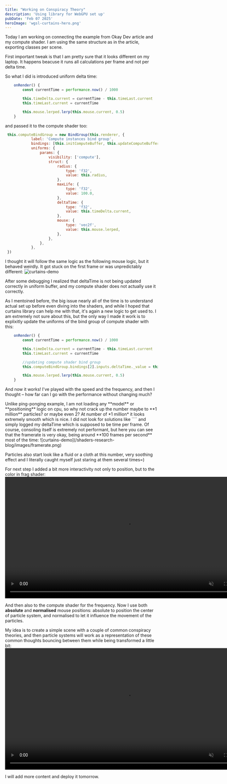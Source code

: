 ```yaml
---
title: "Working on Conspiracy Theory"
description: 'Using library for WebGPU set up'
pubDate: 'Feb 07 2025'
heroImage: 'wgsl-curtains-hero.png'
---
```


Today I am working on connecting the example from Okay Dev article and my compute shader.
I am using the same structure as in the article, exporting classes per scene.

First important tweak is that I am pretty sure that it looks different on my laptop. It happens beacuse it runs all calculations per frame and not per delta time.

So what I did is introduced uniform delta time:
```javascript
    onRender() {
        const currentTime = performance.now() / 1000

        this.timeDelta.current = currentTime - this.timeLast.current
        this.timeLast.current = currentTime

        this.mouse.lerped.lerp(this.mouse.current, 0.5)
    }
```
and passed it to the compute shader too:
```javascript
 this.computeBindGroup = new BindGroup(this.renderer, {
            label: 'Compute instances bind group',
            bindings: [this.initComputeBuffer, this.updateComputeBuffer],
            uniforms: {
                params: {
                    visibility: ['compute'],
                    struct: {
                        radius: {
                            type: 'f32',
                            value: this.radius,
                        },
                        maxLife: {
                            type: 'f32',
                            value: 100.0,
                        },
                        deltaTime: {
                            type: 'f32',
                            value: this.timeDelta.current,
                        },
                        mouse: {
                            type: 'vec2f',
                            value: this.mouse.lerped,
                        },
                    },
                },
            },
 })
```

I thought it will follow the same logic as the following mouse logic, but it behaved weirdly. It got stuck on the first frame or was unpredictably different:
![curtains-demo](/shaders-research-blog/images/curtains-deltaTime.png)

After some debugging I realized that deltaTime is not being updated correctly in uniform buffer, and my compute shader does not actually use it correctly.

As I mentoined before, the big issue nearly all of the time is to understand actual set up before even diving into the shaders, and while I hoped that curtains library can help me with that, it's again a new logic to get used to.
I am extremely not sure about this, but the only way I made it work is to explixitly update the uniforms of the bind group of compute shader with this:

```javascript
    onRender() {
        const currentTime = performance.now() / 1000

        this.timeDelta.current = currentTime - this.timeLast.current
        this.timeLast.current = currentTime

        //updating compute shader bind group
        this.computeBindGroup.bindings[2].inputs.deltaTime._value = this.timeDelta.current

        this.mouse.lerped.lerp(this.mouse.current, 0.5)
    }
```

And now it works!
I've played with the speed and the frequency, and then I thought – how far can I go with the performance without changing much?

<Takeaway>
Unlike ping-ponging example, I am not loading any **model** or **positioning** logic on cpu, so why not crack up the number maybe to **1 million** particles? or maybe even 2?
At number of *1 million* it looks extremely smooth which is nice.
</Takeaway>
I did not look for solutions like ``<Perf/>`` and simply logged my deltaTime which is supposed to be time per frame.
Of course, consoling itself is extremely not performant, but here you can see that the framerate is very okay, being around **100 frames per second** most of the time:
![curtains-demo](/shaders-research-blog/images/framerate.png)

Particles also start look like a fluid or a cloth at this number, very soothing effect and I literally caught myself just staring at them several times=)

For next step I added a bit more interactivity not only to position, but to the color in frag shader:
<video controls muted autopolay loop width="800" src="/shaders-research-blog/images/million-particles-frag.mp4"></video>

And then also to the compute shader for the frequency. Now I use both **absolute** and **normalised** mouse positions: absolute to position the center of particle system, and normalised to let it influence the movement of the particles.

My idea is to create a simple scene with a couple of common conspiracy theories, and then particle systems will work as a representation of these common thoughts bouncing between them while being transformed a little bit:
<video controls muted autopolay loop width="800" src="/shaders-research-blog/images/conspiracy.mp4"></video>

I will add more content and deploy it tomorrow.
